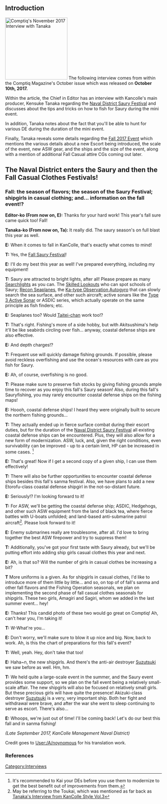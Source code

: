 ==Introduction==
[[File:Comptiq_Interview_November_2017.jpg|thumb|200px|right|Comptiq's November 2017 Interview with Tanaka]]
The following interview comes from within the Comptiq Magazine's October issue which was released on '''October 10th, 2017.'''

Within the article, the Chief in Editor has an interview with Kancolle's main producer, Kensuke Tanaka regarding the [[Naval District Saury Festival]] and discusses about the tips and tricks on how to fish for Saury during the mini event.

In addition, Tanaka notes about the fact that you'll be able to hunt for various DE during the duration of the mini event.

Finally, Tanaka reveals some details regarding the [[Fall 2017 Event]] which mentions the various details about a new Escort being introduced, the scale of the event, new ASW gear, and the ships and the size of the event, along with a mention of additional Fall Casual attire CGs coming out later.

==The Naval District enters the Saury and then the Fall Casual Clothes Festivals!==

===Fall: the season of flavors; the season of the Saury Festival; shipgirls in casual clothing; and... information on the fall event!?===

'''Editor-ko (From now on, E):''' Thanks for your hard work! This year's fall sure came quick too! Fall!
 
'''Tanaka-ko (From now on, Ta):''' It really did. The saury season's on full blast this year as well.
 
'''E:''' When it comes to fall in KanColle, that's exactly what comes to mind!
 
'''T:''' Yes, the [[Naval District Saury Festival|Fall Saury Festival]]!
 
'''E:''' I'll do my best this year as well! I've prepared everything, including my equipment!
 
'''T:''' Saury are attracted to bright lights, after all! Please prepare as many [[Searchlight]]s as you can. The [[Skilled Lookouts]] who can spot schools of Saury; [[Type 0 Recon Seaplane|Recon Seaplanes]], the [[Ka-type Observation Autogyro]] that can slowly search the sea surface, and other such aircraft; active sonars like the [[Type 3 SONAR|Type 3 Active Sonar]] or ASDIC series, which actually operate on the same principle as fish finders; etc.
 
'''E:''' Seaplanes too? Would [[Type 2 Flying Boat|Taitei-chan]] work too!?
 
'''T:''' That's right. Fishing's more of a side hobby, but with Akitsushima's help it'll be like seabirds circling over fish... anyway, coastal defense ships are also effective.
 
'''E:''' And depth charges!?
 
'''T:'''  Frequent use will quickly damage fishing grounds. If possible, please avoid reckless overfishing and use the ocean's resources with care as you fish for Saury.

'''E:''' Ah, of course, overfishing is no good.
 
'''T:''' Please make sure to preserve fish stocks by giving fishing grounds ample time to recover as you enjoy this fall's Saury season! Also, during this fall's Sauryfishing, you may rarely encounter coastal defense ships on the fishing maps!
 
'''E:''' Hoooh, coastal defense ships! I heard they were originally built to secure the northern fishing grounds...
 
'''T:''' They actually ended up in fierce surface combat during their escort duties, but for the duration of the [[Naval District Saury Festival]] all existing coastal defense ships can be encountered. Plus, they will also allow for a new form of modernization. ASW, luck, and, given the right conditions, even survivability can be improved - up to a certain limit, HP can be increased in some cases. <ref> It's recommended to Kai your DEs before you use them to modernize to get the best benefit out of improvements from them.</ref>
 
'''E:'''  That's great! Now if I get a second copy of a given ship, I can use them effectively!
 
'''T:''' There will also be further opportunities to encounter coastal defense ships besides this fall's sanma festival. Also, we have plans to add a new Etorofu-class coastal defense shipgirl in the not-so-distant future.
 
'''E:''' Seriously!? I'm looking forward to it!
 
'''T:''' For ASW, we'll be getting the coastal defense ship; ASDIC, Hedgehogs, and other such ASW equipment from the land of black tea, where fierce battles with U-boats unfolded; and land-based anti-submarine patrol aircraft<ref> May be referring to the Toukai, which was mentioned as far back as [[Kensuke Tanaka Interview: Kancolle Style Vol. 3|Tanaka's Interview from KanColle Style Vol.3]]</ref>. Please look forward to it! 
 
'''E:''' Enemy submarines really are troublesome, after all. I'd love to bring together the best ASW firepower and try to suppress them!
 
'''T:''' Additionally, you've got your first taste with Saury already, but we'll be putting effort into adding ship girls casual clothes this year and next.
 
'''E:''' Ah, is that so? Will the number of girls in casual clothes be increasing a bit?
 
'''T''' More uniforms is a given. As for shipgirls in casual clothes, I'd like to introduce more of them little by little... and so, on top of of fall's sanma and other fall flavors and the Fishing Operation seasonals, we plan on implementing the second phase of fall casual clothes seasonals for shipgirls. These two girls, Amagiri and Sagiri, whom we added in the last summer event... hey!
 
'''E:''' Thanks! This candid photo of these two would go great on Comptiq! Ah, can't hear you, I'm taking it!
 
'''T:'''  W-What're you...

'''E:''' Don't worry, we'll make sure to blow it up nice and big. Now, back to work. Ah, is this the chart of preparations for this fall's event?
 
'''T:''' Well, yeah. Hey, don't take that too!
 
'''E:''' Haha~n, the new shipgirls. And there's the anti-air destroyer [[Suzutsuki]] we saw before as well. Hm, hm.
 
'''T:''' We held quite a large-scale event in the summer, and the Saury event provides some support, so we plan on the fall event being a relatively small-scale affair. The new shipgirls will also be focused on relatively small girls. But these precious girls will have quite the presence! Akizuki-class destroyer [[Suzutsuki]] is a very, very important ship. Both her fight and withdrawal were brave, and after the war she went to sleep continuing to serve as escort. There's also...
 
'''E:''' Whoops, we're just out of time! I'll be coming back! Let's do our best this fall and in sanma fishing!
 
''(Late September 2017, KanColle Management Naval District)''

Credit goes to [[User:-a-nonymous|User:/A/noynomous]] for his translation work.

===References===
<references/>


{{Interview}}
[[Category:Interviews]]